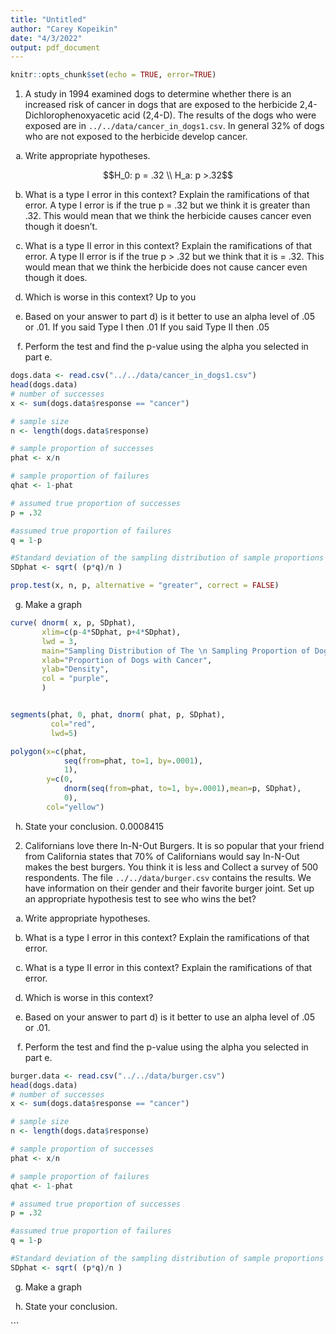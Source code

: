 ```yaml
---
title: "Untitled"
author: "Carey Kopeikin"
date: "4/3/2022"
output: pdf_document
---
```



```r
knitr::opts_chunk$set(echo = TRUE, error=TRUE)
```

1. A study in 1994 examined dogs to determine whether there is an increased risk of cancer in dogs that are exposed to the herbicide 2,4-Dichlorophenoxyacetic acid (2,4-D). The results of the dogs who were exposed are in ```../../data/cancer_in_dogs1.csv```. In general 32% of dogs who are not exposed to the herbicide develop cancer. 

a) Write appropriate hypotheses.

$$H_0: p = .32 \\ H_a: p >.32$$

b) What is a type I error in this context? Explain the ramifications of that error.
A type I error is if the true p = .32 but we think it is greater than .32. This would mean that we think the herbicide causes cancer even though it doesn't. 


c) What is a type II error in this context? Explain the ramifications of that error.
A type II error is if the true p > .32 but we think that it is = .32. This would mean that we think the herbicide does not cause cancer even though it does.

d) Which is worse in this context?
Up to you

e) Based on your answer to part d) is it better to use an alpha level of .05 or .01.
If you said Type I then .01
If you said Type II then .05

f) Perform the test and find the p-value using the alpha you selected in part e.

```r
dogs.data <- read.csv("../../data/cancer_in_dogs1.csv")
head(dogs.data) 
# number of successes
x <- sum(dogs.data$response == "cancer")

# sample size
n <- length(dogs.data$response)

# sample proportion of successes
phat <- x/n 

# sample proportion of failures
qhat <- 1-phat

# assumed true proportion of successes
p = .32

#assumed true proportion of failures
q = 1-p

#Standard deviation of the sampling distribution of sample proportions
SDphat <- sqrt( (p*q)/n )
```

```r
prop.test(x, n, p, alternative = "greater", correct = FALSE)
```

g) Make a graph

```r
curve( dnorm( x, p, SDphat),
       xlim=c(p-4*SDphat, p+4*SDphat),
       lwd = 3, 
       main="Sampling Distribution of The \n Sampling Proportion of Dogs with Cancer",
       xlab="Proportion of Dogs with Cancer",
       ylab="Density",
       col = "purple",
       )


segments(phat, 0, phat, dnorm( phat, p, SDphat),
         col="red",
         lwd=5)

polygon(x=c(phat, 
            seq(from=phat, to=1, by=.0001),
            1),
        y=c(0,
            dnorm(seq(from=phat, to=1, by=.0001),mean=p, SDphat),
            0),
        col="yellow")

```

h) State your conclusion.
0.0008415



2. Californians love there In-N-Out Burgers. It is so popular that your friend from California states that 70% of Californians would say In-N-Out makes the best burgers. You think it is less and Collect a survey of 500 respondents. The file ```../../data/burger.csv``` contains the results. We have information on their gender and their favorite burger joint. Set up an appropriate hypothesis test to see who wins the bet? 

a) Write appropriate hypotheses.

b) What is a type I error in this context? Explain the ramifications of that error.

c) What is a type II error in this context? Explain the ramifications of that error.

d) Which is worse in this context?

e) Based on your answer to part d) is it better to use an alpha level of .05 or .01.

f) Perform the test and find the p-value using the alpha you selected in part e.
```r
burger.data <- read.csv("../../data/burger.csv")
head(dogs.data) 
# number of successes
x <- sum(dogs.data$response == "cancer")

# sample size
n <- length(dogs.data$response)

# sample proportion of successes
phat <- x/n 

# sample proportion of failures
qhat <- 1-phat

# assumed true proportion of successes
p = .32

#assumed true proportion of failures
q = 1-p

#Standard deviation of the sampling distribution of sample proportions
SDphat <- sqrt( (p*q)/n )
```
g) Make a graph

h) State your conclusion.

```